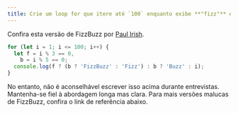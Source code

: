 ```yaml
---
title: Crie um loop for que itere até `100` enquanto exibe **"fizz"** em múltiplos de `3`, **"buzz"** em múltiplos de `5` e **"fizzbuzz"** em múltiplos de `3` e `5`
---
```


Confira esta versão de FizzBuzz por [Paul Irish](https://gist.github.com/jaysonrowe/1592432#gistcomment-790724).

```js
for (let i = 1; i <= 100; i++) {
  let f = i % 3 == 0,
    b = i % 5 == 0;
  console.log(f ? (b ? 'FizzBuzz' : 'Fizz') : b ? 'Buzz' : i);
}
```

No entanto, não é aconselhável escrever isso acima durante entrevistas. Mantenha-se fiel à abordagem longa mas clara. Para mais versões malucas de FizzBuzz, confira o link de referência abaixo.
